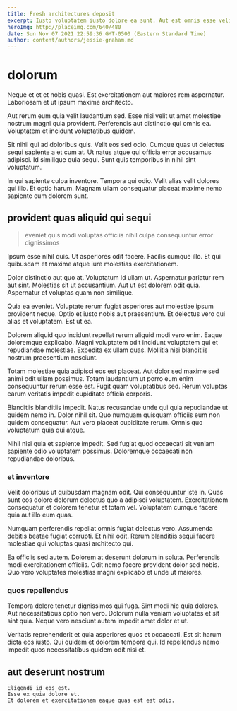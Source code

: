 ```yaml
---
title: Fresh architectures deposit
excerpt: Iusto voluptatem iusto dolore ea sunt. Aut est omnis esse velit consequatur. Occaecati harum alias et voluptates. Voluptatem nemo id.
heroImg: http://placeimg.com/640/480
date: Sun Nov 07 2021 22:59:36 GMT-0500 (Eastern Standard Time)
author: content/authors/jessie-graham.md
---
```

# dolorum

Neque et et et nobis quasi. Est exercitationem aut maiores rem aspernatur. Laboriosam et ut ipsum maxime architecto.
  
Aut rerum eum quia velit laudantium sed. Esse nisi velit ut amet molestiae nostrum magni quia provident. Perferendis aut distinctio qui omnis ea. Voluptatem et incidunt voluptatibus quidem.
  
Sit nihil qui ad doloribus quis. Velit eos sed odio. Cumque quas ut delectus sequi sapiente a et cum at. Ut natus atque qui officia error accusamus adipisci. Id similique quia sequi. Sunt quis temporibus in nihil sint voluptatum.
  
In qui sapiente culpa inventore. Tempora qui odio. Velit alias velit dolores qui illo. Et optio harum. Magnam ullam consequatur placeat maxime nemo sapiente eum dolorem sunt.

## provident quas aliquid qui sequi

> eveniet quis modi voluptas officiis nihil culpa consequuntur error dignissimos

Ipsum esse nihil quis. Ut asperiores odit facere. Facilis cumque illo. Et qui quibusdam et maxime atque iure molestias exercitationem.
  
Dolor distinctio aut quo at. Voluptatum id ullam ut. Aspernatur pariatur rem aut sint. Molestias sit ut accusantium. Aut ut est dolorem odit quia. Aspernatur et voluptas quam non similique.
  
Quia ea eveniet. Voluptate rerum fugiat asperiores aut molestiae ipsum provident neque. Optio et iusto nobis aut praesentium. Et delectus vero qui alias et voluptatem. Est ut ea.
  
Dolorem aliquid quo incidunt repellat rerum aliquid modi vero enim. Eaque doloremque explicabo. Magni voluptatem odit incidunt voluptatem qui et repudiandae molestiae. Expedita ex ullam quas. Mollitia nisi blanditiis nostrum praesentium nesciunt.
  
Totam molestiae quia adipisci eos est placeat. Aut dolor sed maxime sed animi odit ullam possimus. Totam laudantium ut porro eum enim consequuntur rerum esse est. Fugit quam voluptatibus sed. Rerum voluptas earum veritatis impedit cupiditate officia corporis.
  
Blanditiis blanditiis impedit. Natus recusandae unde qui quia repudiandae ut quidem nemo in. Dolor nihil sit. Quo numquam quisquam officiis eum non quidem consequatur. Aut vero placeat cupiditate rerum. Omnis quo voluptatum quia qui atque.
  
Nihil nisi quia et sapiente impedit. Sed fugiat quod occaecati sit veniam sapiente odio voluptatem possimus. Doloremque occaecati non repudiandae doloribus.

### et inventore

Velit doloribus ut quibusdam magnam odit. Qui consequuntur iste in. Quas sunt eos dolore dolorum delectus quo a adipisci voluptatem. Exercitationem consequatur et dolorem tenetur et totam vel. Voluptatem cumque facere quia aut illo eum quas.
  
Numquam perferendis repellat omnis fugiat delectus vero. Assumenda debitis beatae fugiat corrupti. Et nihil odit. Rerum blanditiis sequi facere molestiae qui voluptas quasi architecto qui.
  
Ea officiis sed autem. Dolorem at deserunt dolorum in soluta. Perferendis modi exercitationem officiis. Odit nemo facere provident dolor sed nobis. Quo vero voluptates molestias magni explicabo et unde ut maiores.

### quos repellendus

Tempora dolore tenetur dignissimos qui fuga. Sint modi hic quia dolores. Aut necessitatibus optio non vero. Dolorum nulla veniam voluptates et sit sint quia. Neque vero nesciunt autem impedit amet dolor et ut.
  
Veritatis reprehenderit et quia asperiores quos et occaecati. Est sit harum dicta eos iusto. Qui quidem et dolorem tempora qui. Id repellendus nemo impedit quos necessitatibus quidem odit nisi et.

## aut deserunt nostrum

```text
Eligendi id eos est.
Esse ex quia dolore et.
Et dolorem et exercitationem eaque quas est est odio.
```

